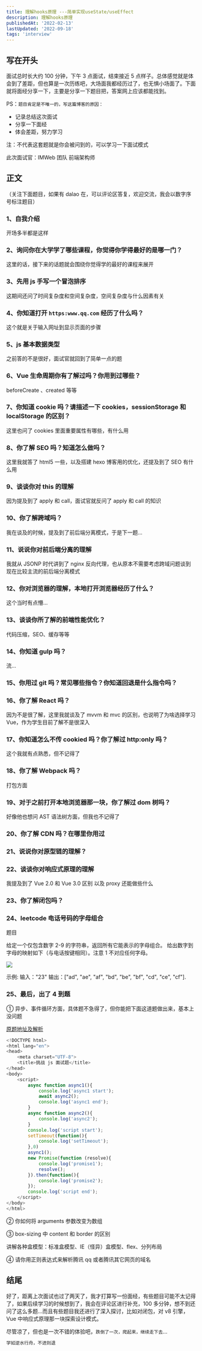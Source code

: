```yaml
---
title: 理解hooks原理 ---简单实现useState/useEffect
description: 理解hooks原理
publishedAt: '2022-02-13'
lastUpdated: '2022-09-18'
tags: 'interview'
---
```


## 写在开头

面试总时长大约 100 分钟，下午 3 点面试，结束接近 5 点样子。总体感觉就是体会到了差距，但也算是一次历练吧，大场面我都经历过了，也无惧小场面了。下面就将面经分享一下，主要是分享一下题目把，答案网上应该都能找到。

PS：`题目肯定是不唯一的，写这篇博客的原因：`

- 记录总结这次面试
- 分享一下面经
- 体会差距，努力学习

注：不代表这套题就是你会被问到的，可以学习一下面试模式

此次面试官：IMWeb 团队 前端架构师

## 正文

（关注下面题目，如果有 dalao 在，可以评论区答复，欢迎交流，我会以数字序号标注题目）

### 1、自我介绍

开场多半都是这样

### 2、询问你在大学学了哪些课程，你觉得你学得最好的是哪一门？

这里的话，接下来的话题就会围绕你觉得学的最好的课程来展开

### 3、先用 js 手写一个冒泡排序

这期间还问了时间复杂度和空间复杂度，空间复杂度与什么因素有关

### 4、你知道打开 `https:www.qq.com` 经历了什么吗？

这个就是关于输入网址到显示页面的步骤

### 5、js 基本数据类型

之前答的不是很好，面试官就回到了简单一点的题

### 6、Vue 生命周期你有了解过吗？你用到过哪些？

beforeCreate 、created 等等

### 7、你知道 cookie 吗？请描述一下 cookies，sessionStorage 和 localStorage 的区别？

这里也问了 cookies 里面重要属性有哪些，有什么用

### 8、你了解 SEO 吗？知道怎么做吗？

这里我就答了 html5 一些，以及搭建 hexo 博客用的优化，还提及到了 SEO 有什么用

### 9、谈谈你对 this 的理解

因为提及到了 apply 和 call，面试官就反问了 apply 和 call 的知识

### 10、你了解跨域吗？

我在谈及的时候，提及到了前后端分离模式，于是下一题...

### 11、说说你对前后端分离的理解

我就从 JSONP 时代讲到了 nginx 反向代理，也从原本不需要考虑跨域问题谈到现在比较主流的前后端分离模式

### 12、你对浏览器的理解，本地打开浏览器经历了什么？

这个当时有点懵...

### 13、谈谈你所了解的前端性能优化？

代码压缩，SEO、缓存等等

### 14、你知道 gulp 吗？

流...

### 15、你用过 git 吗？常见哪些指令？你知道回退是什么指令吗？

### 16、你了解 React 吗？

因为不是很了解，这里我就谈及了 mvvm 和 mvc 的区别，也说明了为啥选择学习 Vue，作为学生目前了解不是很深入

### 17、你知道怎么不传 cookied 吗？你了解过 http:only 吗？

这个我就有点熟悉，但不记得了

### 18、你了解 Webpack 吗？

打包方面

### 19、对于之前打开本地浏览器那一块，你了解过 dom 树吗？

好像他也想问 AST 语法树方面，但我也不记得了

### 20、你了解 CDN 吗？在哪里你用过

### 21、说说你对原型链的理解？

### 22、谈谈你对响应式原理的理解

我提及到了 Vue 2.0 和 Vue 3.0 区别 以及 proxy 还能做些什么

### 23、你了解闭包吗？

### 24、leetcode 电话号码的字母组合

题目

给定一个仅包含数字 2-9 的字符串，返回所有它能表示的字母组合。
给出数字到字母的映射如下（与电话按键相同）。注意 1 不对应任何字母。

![](https://img-blog.csdnimg.cn/20200327100131518.png)

示例:
输入："23"
输出：["ad", "ae", "af", "bd", "be", "bf", "cd", "ce", "cf"].

### 25、最后，出了 4 到题

① 异步、事件循环方面，具体题不急得了，但你能把下面这道题做出来，基本上没问题

[原题地址及解析](https://chocolate.blog.csdn.net/article/details/104907304)

```javascript
<!DOCTYPE html>
<html lang="en">
<head>
    <meta charset="UTF-8">
    <title>挑战 js 面试题</title>
</head>
<body>
    <script>
        async function async1(){
            console.log('async1 start');
            await async2();
            console.log('async1 end');
        }
        async function async2(){
            console.log('async2');
        }
        console.log('script start');
        setTimeout(function(){
            console.log('setTimeout');
        },0)
        async1();
        new Promise(function (resolve){
            console.log('promise1');
            resolve();
        }).then(function(){
            console.log('promise2');
        });
        console.log('script end');
    </script>
</body>
</html>

```

② 你如何将 arguments 参数改变为数组

③ box-sizing 中 content 和 border 的区别

讲解各种盒模型：标准盒模型、IE（怪异）盒模型、flex、分列布局

④ 请你用正则表达式来解析腾讯 qq 或者腾讯其它网页的域名

## 结尾

好了，距离上次面试也过了两天了，我才打算写一份面经，有些题目可能不太记得了，如果后续学习的时候想到了，我会在评论区进行补充，100 多分钟，想不到还问了这么多题...而且有些题目我还进行了深入探讨，比如对闭包，对 v8 引擎，Vue 中响应式原理那一块探索设计模式。

尽管凉了，但也是一次不错的体验吧，`跌倒了一次，爬起来，继续走下去`...

```javascript
学如逆水行舟，不进则退
```
